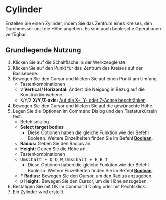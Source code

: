 
# Cylinder

<Reference shortcut='Umschalt + C' command='Cylinder' button='Werkzeugleiste' />

Erstellen Sie einen Zylinder, indem Sie das Zentrum eines Kreises, den Durchmesser und die Höhe angeben. Es sind auch boolesche Operationen verfügbar.

## Grundlegende Nutzung

1. Klicken Sie auf die Schaltfläche <ButtonIcon type="button-cylinder" /> in der Werkzeugleiste.
2. Klicken Sie auf den Punkt für das Zentrum des Kreises auf der Basisebene.
3. Bewegen Sie den Cursor und klicken Sie auf einen Punkt am Umfang.
   - <Kst>Tastenkombinationen</Kst>
   - <kbd>V</kbd> **Vertical/ Horizontal:** Ändert die Neigung in Bezug auf die Konstruktionsebene.
   - <kbd>X</kbd>/<kbd>Y</kbd>/<kbd>Z</kbd> **X/Y/Z-axis:** [Auf die X-, Y- oder Z-Achse beschränken](./sketching-essentials#constrain-to-an-axis).
4. Bewegen Sie den Cursor und klicken Sie auf die gewünschte Höhe.
5. Legen Sie die Optionen im Command Dialog und den Tastaturkürzeln fest.
   - <Kst>Befehlsdialog</Kst>
   - **Select target bodies**
      - Diese Optionen haben die gleiche Funktion wie der Befehl Boolean. Weitere Einzelheiten finden Sie im Befehl [**Boolean**](../solid/boolean).
   - **Radius:** Geben Sie den Radius an.
   - **Height:** Geben Sie die Höhe an.
   - <Kst>Tastenkombinationen</Kst>
   - <kbd>Umschalt + Q</kbd>, <kbd>Q</kbd>, <kbd>W</kbd>, <kbd>Umschalt + E</kbd>, <kbd>B</kbd>, <kbd>T</kbd>
      - Diese Optionen haben die gleiche Funktion wie der Befehl Boolean. Weitere Einzelheiten finden Sie im Befehl [**Boolean**](../solid/boolean).
   - <kbd>F</kbd> **Radius:** Bewegen Sie den Cursor, um den Radius anzugeben.
   - <kbd>D</kbd> **Height:** Bewegen Sie den Cursor, um die Höhe anzugeben.
6. Bestätigen Sie mit OK im Command Dialog oder mit Rechtsklick.
7. Ein Zylinder wird erstellt.

<VideoPlayer fileName="cylinder"/>